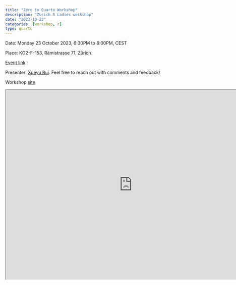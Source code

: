 ```yaml
---
title: "Zero to Quarto Workshop"
description: "Zurich R Ladies workshop"
date: "2023-10-23"
categories: [workshop, r]
type: quarto
---
```


Date: Monday 23 October 2023, 6:30PM to 8:00PM, CEST 

Place: KO2-F-153, Rämistrasse 71, Zürich.

[Event link](https://www.meetup.com/rladies-zurich/events/296330423/)

Presenter: [Xueyu Rui](https://chizapoth.github.io). Feel free to reach out with comments and feedback!

Workshop [site](https://chizapoth.github.io/workshop-02quarto/)

<iframe class="slide-deck" style="width:800px; height:600px" src="https://chizapoth.github.io/slides-02quarto/"></iframe>
